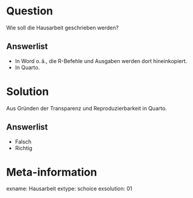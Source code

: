 Question
========

Wie soll die Hausarbeit geschrieben werden?

Answerlist
----------
* In Word o.$\,$ä., die R-Befehle und Ausgaben werden dort hineinkopiert.
* In Quarto.


Solution
========

Aus Gründen der Transparenz und Reproduzierbarkeit in Quarto.

Answerlist
----------
* Falsch
* Richtig


Meta-information
================
exname: Hausarbeit
extype: schoice
exsolution: 01